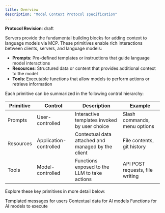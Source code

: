 ```yaml
---
title: Overview
description: "Model Context Protocol specification"
---
```

<Note>**Protocol Revision**: draft</Note>

Servers provide the fundamental building blocks for adding context to language models via
MCP. These primitives enable rich interactions between clients, servers, and language
models:

- **Prompts**: Pre-defined templates or instructions that guide language model
  interactions
- **Resources**: Structured data or content that provides additional context to the model
- **Tools**: Executable functions that allow models to perform actions or retrieve
  information

Each primitive can be summarized in the following control hierarchy:

| Primitive | Control                | Description                                        | Example                         |
| --------- | ---------------------- | -------------------------------------------------- | ------------------------------- |
| Prompts   | User-controlled        | Interactive templates invoked by user choice       | Slash commands, menu options    |
| Resources | Application-controlled | Contextual data attached and managed by the client | File contents, git history      |
| Tools     | Model-controlled       | Functions exposed to the LLM to take actions       | API POST requests, file writing |

Explore these key primitives in more detail below:

<CardGroup cols={3}>
  <Card title="Prompts" icon="comments" href="/specification/draft/server/prompts">
    Templated messages for users
  </Card>
  <Card title="Resources" icon="file" href="/specification/draft/server/resources">
    Contextual data for AI models
  </Card>
  <Card title="Tools" icon="screwdriver-wrench" href="/specification/draft/server/tools">
    Functions for AI models to execute
  </Card>
</CardGroup>
